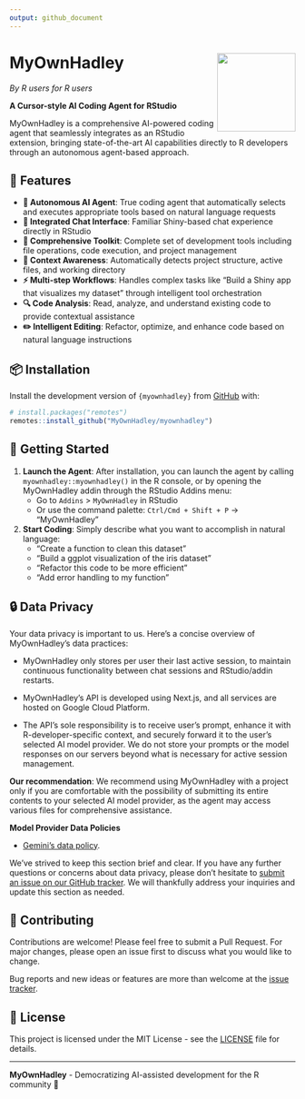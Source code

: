 ```yaml
---
output: github_document
---
```


# MyOwnHadley <a href="https://myownhadley.github.io/myownhadley/"><img src="man/figures/logo.png" align="right" height="138" /></a>

_By R users for R users_

**A Cursor-style AI Coding Agent for RStudio**

MyOwnHadley is a comprehensive AI-powered coding agent that seamlessly integrates as an RStudio extension, bringing state-of-the-art AI capabilities directly to R developers through an autonomous agent-based approach.

## 🚀 Features

- **🤖 Autonomous AI Agent**: True coding agent that automatically selects and executes appropriate tools based on natural language requests
- **💬 Integrated Chat Interface**: Familiar Shiny-based chat experience directly in RStudio
- **🔧 Comprehensive Toolkit**: Complete set of development tools including file operations, code execution, and project management
- **🎯 Context Awareness**: Automatically detects project structure, active files, and working directory
- **⚡ Multi-step Workflows**: Handles complex tasks like "Build a Shiny app that visualizes my dataset" through intelligent tool orchestration
- **🔍 Code Analysis**: Read, analyze, and understand existing code to provide contextual assistance
- **✏️ Intelligent Editing**: Refactor, optimize, and enhance code based on natural language instructions

## 📦 Installation

Install the development version of `{myownhadley}` from 
[GitHub](https://github.com/MyOwnHadley/myownhadley) with:

```r
# install.packages("remotes")
remotes::install_github("MyOwnHadley/myownhadley")
```

## 🎯 Getting Started

1. **Launch the Agent**: After installation, you can launch the agent by calling `myownhadley::myownhadley()` in the R console, or by opening the MyOwnHadley addin through the RStudio Addins menu:
   - Go to `Addins` > `MyOwnHadley` in RStudio
   - Or use the command palette: `Ctrl/Cmd + Shift + P` → "MyOwnHadley"

2. **Start Coding**: Simply describe what you want to accomplish in natural language:
   - "Create a function to clean this dataset"
   - "Build a ggplot visualization of the iris dataset"
   - "Refactor this code to be more efficient"
   - "Add error handling to my function"

## 🔒 Data Privacy

Your data privacy is important to us. Here's a concise overview of MyOwnHadley's data practices:

* MyOwnHadley only stores per user their last active session, to maintain continuous functionality between chat sessions and RStudio/addin restarts.

* MyOwnHadley's API is developed using Next.js, and all services are hosted on Google Cloud Platform.

* The API's sole responsibility is to receive user's prompt, enhance it with R-developer-specific context, and securely forward it to the user's selected AI model provider. We do not store your prompts or the model responses on our servers beyond what is necessary for active session management.

**Our recommendation**: We recommend using MyOwnHadley with a project only if you are comfortable with the possibility of submitting its entire contents to your selected AI model provider, as the agent may access various files for comprehensive assistance.

**Model Provider Data Policies**

* [Gemini's data policy](https://ai.google.dev/gemini-api/terms).

We've strived to keep this section brief and clear. If you have any further questions or concerns about data privacy, please don't hesitate to [submit an issue on our GitHub tracker](https://github.com/MyOwnHadley/myownhadley/issues). We will thankfully address your inquiries and update this section as needed.

## 🤝 Contributing

Contributions are welcome! Please feel free to submit a Pull Request. For major changes, please open an issue first to discuss what you would like to change.

Bug reports and new ideas or features are more than welcome at the [issue tracker](https://github.com/MyOwnHadley/myownhadley/issues).

## 📄 License

This project is licensed under the MIT License - see the [LICENSE](LICENSE) file for details.

---

**MyOwnHadley** - Democratizing AI-assisted development for the R community 🎉
